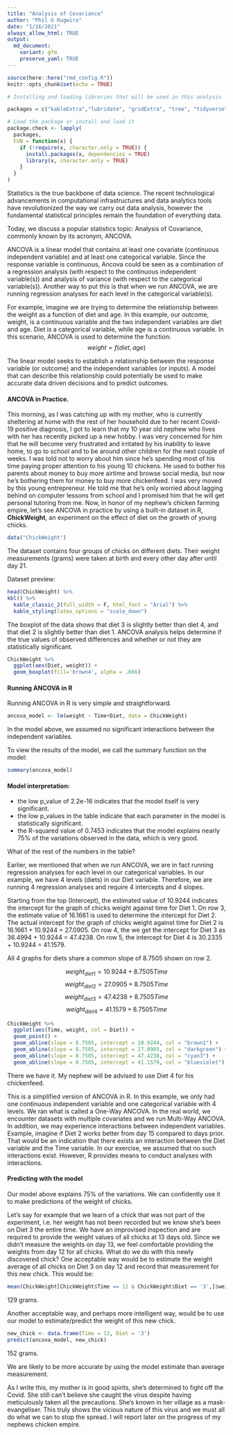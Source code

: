 ```yaml
---
title: "Analysis of Covariance"
author: "Phil G Rugwiro"
date: "1/16/2021"
always_allow_html: TRUE
output:
  md_document:
    variant: gfm
    preserve_yaml: TRUE
---
```


```r
source(here::here("rmd_config.R"))
knitr::opts_chunk$set(echo = TRUE)
```


```r
# Installing and loading libraries that will be used in this analysis

packages = c("kableExtra","lubridate", "gridExtra", "tree", "tidyverse", "here", "caret")

# Load the package or install and load it
package.check <- lapply(
  packages,
  FUN = function(x) {
    if (!require(x, character.only = TRUE)) {
      install.packages(x, dependencies = TRUE)
      library(x, character.only = TRUE)
    }
  }
)


```

Statistics is the true backbone of data science. The recent technological advancements in computational infrastructures and data analytics tools have revolutionized the way we carry out data analysis, however the fundamental statistical principles remain the foundation of everything data. 

Today, we discuss a popular statistics topic: Analysis of Covariance, commonly known by its acronym, ANCOVA. 

ANCOVA is a linear model that contains at least one covariate (continuous independent variable) and at least one categorical variable. Since the response variable is continuous, Ancova could be seen as a combination of a regression analysis (with respect to the continuous independent variable(s)) and analysis of variance (with respect to the categorical variable(s)). Another way to put this is that when we run ANCOVA, we are running regression analyses for each level in the categorical variable(s). 

For example, imagine we are trying to determine the relationship between the weight as a function of diet and age. In this example, our outcome, weight, is a continuous variable and the two independent variables are diet and age. Diet is a categorical variable, while age is a continuous variable. In this scenario, ANCOVA is used to determine the function:
<div> $$weight = f(diet, age)$$ </div>
The linear model seeks to establish a relationship between the response variable (or outcome) and the independent variables (or inputs). A model that can describe this relationship could potentially be used to make accurate data driven decisions and to predict outcomes. 


#### ANCOVA in Practice. 

This morning, as I was catching up with my mother, who is currently sheltering at home with the rest of her household due to her recent Covid-19 positive diagnosis, I got to learn that my 10 year old nephew who lives with her has recently picked up a new hobby. I was very concerned for him that he will become very frustrated and irritated by his inability to leave home, to go to school and to be around other children for the next couple of weeks. I was told not to worry about him since he's spending most of his time paying proper attention to his young 10 chickens. He used to bother his parents about money to buy more airtime and browse social media, but now he's bothering them for money to buy more chickenfeed. I was very moved by this young entrepreneur. He told me that he's only worried about lagging behind on computer lessons from school and I promised him that he will get personal tutoring from me. 
Now, in honor of my nephew's chicken farming empire, let's see ANCOVA in practice by using a built-in dataset in R, **ChickWeight**, an experiment on the effect of diet on the growth of young chicks. 

```r
data("ChickWeight")
```

The dataset contains four groups of chicks on different diets. Their weight measurements (grams) were taken at birth and every other day after until day 21.  

Dataset preview:



```r
head(ChickWeight) %>%
kbl() %>%
  kable_classic_2(full_width = F, html_font = "Arial") %>%
  kable_styling(latex_options = "scale_down")
```

The boxplot of the data shows that diet 3 is slightly better than diet 4, and that diet 2 is slightly better than diet 1. ANCOVA analysis helps determine if the true values of observed differences and whether or not they are statistically significant.

```r
ChickWeight %>%
  ggplot(aes(Diet, weight)) +
  geom_boxplot(fill='brown4', alpha = .666)
```


#### Running ANCOVA in R

Running ANCOVA in R is very simple and straightforward. 


```r
ancova_model <- lm(weight ~ Time+Diet, data = ChickWeight)
```

In the model above, we assumed no significant interactions between the independent variables. 

To view the results of the model, we call the summary function on the model: 

```r
summary(ancova_model)
```

#### Model interpretation:

- the low p_value of 2.2e-16 indicates that the model itself is very significant.
- the low p_values in the table indicate that each parameter in the model is statistically significant.
- the R-squared value of 0.7453 indicates that the model explains nearly 75% of the variations observed in the data, which is very good. 

What of the rest of the numbers in the table?

Earlier, we mentioned that when we run ANCOVA, we are in fact running regression analyses for each level in our categorical variables. In our example, we have 4 levels (diets) in our Diet variable. Therefore, we are running 4 regression analyses and require 4 intercepts and 4 slopes. 

Starting from the top (Intercept), the estimated value of 10.9244 indicates the intercept for the graph of chicks weight against time for Diet 1. 
On row 3, the estimate value of 16.1661 is used to determine the intercept for Diet 2. The actual intercept for the graph of chicks weight against time for Diet 2 is 16.1661 + 10.9244 = 27.0905. 
On row 4, the we get the intercept for Diet 3 as 36.4994 + 10.9244 = 47.4238. 
On row 5, the intercept for Diet 4 is 30.2335 + 10.9244 = 41.1579.

All 4 graphs for diets share a common slope of 8.7505 shown on row 2. 

$$weight_{diet1} = 10.9244 + 8.7505Time$$
$$weight_{diet2} = 27.0905 + 8.7505Time$$
$$weight_{diet3} = 47.4238 + 8.7505Time$$
$$weight_{diet4} = 41.1579 + 8.7505Time$$

```r
ChickWeight %>%
  ggplot(aes(Time, weight, col = Diet)) +
  geom_point() +
  geom_abline(slope = 8.7505, intercept = 10.9244, col = "brown1") +
  geom_abline(slope = 8.7505, intercept = 27.0905, col = "darkgreen") +
  geom_abline(slope = 8.7505, intercept = 47.4238, col = "cyan3") +
  geom_abline(slope = 8.7505, intercept = 41.1579, col = "blueviolet")
```

There we have it. My nephew will be advised to use Diet 4 for his chickenfeed. 

This is a simplified version of ANCOVA in R. In this example, we only had one continuous independent variable and one categorical variable with 4 levels. We ran what is called a One-Way ANCOVA. In the real world, we encounter datasets with multiple covariates and we run Multi-Way ANCOVA. In addition, we may experience interactions between independent variables. Example, imagine if Diet 2 works better from day 15 compared to days prior. That would be an indication that there exists an interaction between the Diet variable and the Time variable. In our exercise, we assumed that no such interactions exist. However, R provides means to conduct analyses with interactions.  

#### Predicting with the model

Our model above explains 75% of the variations. We can confidently use it to make predictions of the weight of chicks. 

Let's say for example that we learn of a chick that was not part of the experiment, i.e. her weight has not been recorded but we know she's been on Diet 3 the entire time. We have an improvised inspection and are required to provide the weight values of all chicks at 13 days old. Since we didn't measure the weights on day 13, we feel comfortable providing the weights from day 12 for all chicks. What do we do with this newly discovered chick? 
One acceptable way would be to estimate the weight average of all chicks on Diet 3 on day 12 and record that measurement for this new chick. 
This would be: 

```r
mean(ChickWeight[ChickWeight$Time == 12 & ChickWeight$Diet == '3',]$weight)
```
129 grams.

Another acceptable way, and perhaps more intelligent way, would be to use our model to estimate/predict the weight of this new chick. 

```r
new_chick <- data.frame(Time = 12, Diet = '3')
predict(ancova_model, new_chick)
```

152 grams. 

We are likely to be more accurate by using the model estimate than average measurement. 

As I write this, my mother is in good spirits, she's determined to fight off the Covid. She still can't believe she caught the virus despite having meticulously taken all the precautions. She's known in her village as a mask-evangeliser. This truly shows the vicious nature of this virus and we must all do what we can to stop the spread. 
I will report later on the progress of my nephews chicken empire. 



